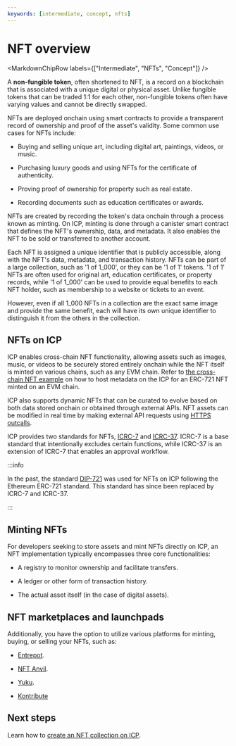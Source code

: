 ```yaml
---
keywords: [intermediate, concept, nfts]
---
```



# NFT overview

<MarkdownChipRow labels={["Intermediate", "NFTs", "Concept"]} />

A **non-fungible token**, often shortened to NFT, is a record on a blockchain that is associated with a unique digital or physical asset. Unlike fungible tokens that can be traded 1:1 for each other, non-fungible tokens often have varying values and cannot be directly swapped.

NFTs are deployed onchain using smart contracts to provide a transparent record of ownership and proof of the asset's validity. Some common use cases for NFTs include:

- Buying and selling unique art, including digital art, paintings, videos, or music.

- Purchasing luxury goods and using NFTs for the certificate of authenticity.

- Proving proof of ownership for property such as real estate.

- Recording documents such as education certificates or awards.

NFTs are created by recording the token's data onchain through a process known as minting. On ICP, minting is done through a <GlossaryTooltip>canister</GlossaryTooltip> smart contract that defines the NFT's ownership, data, and metadata. It also enables the NFT to be sold or transferred to another account.

Each NFT is assigned a unique identifier that is publicly accessible, along with the NFT's data, metadata, and transaction history. NFTs can be part of a large collection, such as '1 of 1_000', or they can be '1 of 1' tokens. '1 of 1' NFTs are often used for original art, education certificates, or property records, while '1 of 1_000' can be used to provide equal benefits to each NFT holder, such as membership to a website or tickets to an event.

However, even if all 1_000 NFTs in a collection are the exact same image and provide the same benefit, each will have its own unique identifier to distinguish it from the others in the collection.

## NFTs on ICP

ICP enables cross-chain NFT functionality, allowing assets such as images, music, or videos to be securely stored entirely onchain while the NFT itself is minted on various chains, such as any EVM chain. Refer to [the cross-chain NFT example](https://github.com/domwoe/erc-721-ic-assets) on how to host metadata on the ICP for an ERC-721 NFT minted on an EVM chain.

ICP also supports dynamic NFTs that can be curated to evolve based on both data stored onchain or obtained through external APIs. NFT assets can be modified in real time by making external API requests using [HTTPS outcalls](/docs/current/developer-docs/smart-contracts/advanced-features/https-outcalls/https-outcalls-overview).

ICP provides two standards for NFTs, [ICRC-7](https://github.com/dfinity/ICRC/blob/main/ICRCs/ICRC-7/ICRC-7.md) and [ICRC-37](https://github.com/dfinity/ICRC/blob/main/ICRCs/ICRC-37/ICRC-37.md). ICRC-7 is a base standard that intentionally excludes certain functions, while ICRC-37 is an extension of ICRC-7 that enables an approval workflow.

:::info

In the past, the standard [DIP-721](https://github.com/Psychedelic/DIP721) was used for NFTs on ICP following the Ethereum ERC-721 standard. This standard has since been replaced by ICRC-7 and ICRC-37.

:::


## Minting NFTs

For developers seeking to store assets and mint NFTs directly on ICP, an NFT implementation typically encompasses three core functionalities:

- A registry to monitor ownership and facilitate transfers.

- A ledger or other form of transaction history.

- The actual asset itself (in the case of digital assets).

## NFT marketplaces and launchpads

Additionally, you have the option to utilize various platforms for minting, buying, or selling your NFTs, such as:

- [Entrepot](https://entrepot.app/).

- [NFT Anvil](https://nftanvil.com/).

- [Yuku](https://yuku.app/).

- [Kontribute](https://kontribute.app/)

## Next steps

Learn how to [create an NFT collection on ICP](nft-collections.mdx).
